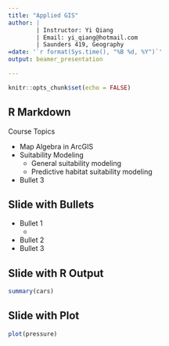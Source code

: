 ```yaml
---
title: "Applied GIS"
author: | 
        | Instructor: Yi Qiang
        | Email: yi_qiang@hotmail.com
        | Saunders 419, Geography
=date: '`r format(Sys.time(), "%B %d, %Y")`'
output: beamer_presentation

---
```


```r
knitr::opts_chunk$set(echo = FALSE)
```

## R Markdown

Course Topics

* Map Algebra in ArcGIS
* Suitability Modeling
  + General suitability modeling
  + Predictive habitat suitability modeling 

- Bullet 3


## Slide with Bullets

- Bullet 1
  +
- Bullet 2
- Bullet 3

## Slide with R Output

```r
summary(cars)
```

## Slide with Plot

```r
plot(pressure)
```

